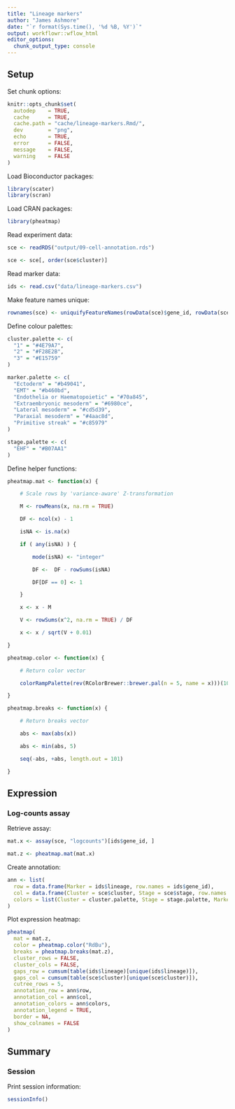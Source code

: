 ```yaml
---
title: "Lineage markers"
author: "James Ashmore"
date: "`r format(Sys.time(), '%d %B, %Y')`"
output: workflowr::wflow_html
editor_options:
  chunk_output_type: console
---
```


## Setup

Set chunk options:

```r
knitr::opts_chunk$set(
  autodep    = TRUE,
  cache      = TRUE,
  cache.path = "cache/lineage-markers.Rmd/",
  dev        = "png",
  echo       = TRUE,
  error      = FALSE,
  message    = FALSE,
  warning    = FALSE
)
```

Load Bioconductor packages:

```r
library(scater)
library(scran)
```

Load CRAN packages:

```r
library(pheatmap)
```

Read experiment data:

```r
sce <- readRDS("output/09-cell-annotation.rds")

sce <- sce[, order(sce$cluster)]
```

Read marker data:

```r
ids <- read.csv("data/lineage-markers.csv")
```

Make feature names unique:

```r
rownames(sce) <- uniquifyFeatureNames(rowData(sce)$gene_id, rowData(sce)$gene_name)
```

Define colour palettes:

```r
cluster.palette <- c(
  "1" = "#4E79A7",
  "2" = "#F28E2B",
  "3" = "#E15759"
)

marker.palette <- c(
  "Ectoderm" = "#b49041",
  "EMT" = "#b460bd",
  "Endothelia or Haematopoietic" = "#70a845",
  "Extraembryonic mesoderm" = "#6980ce",
  "Lateral mesoderm" = "#cd5d39",
  "Paraxial mesoderm" = "#4aac8d",
  "Primitive streak" = "#c85979"
)

stage.palette <- c(
  "EHF" = "#B07AA1"
)
```

Define helper functions:

```r
pheatmap.mat <- function(x) {

    # Scale rows by 'variance-aware' Z-transformation

    M <- rowMeans(x, na.rm = TRUE)

    DF <- ncol(x) - 1

    isNA <- is.na(x)

    if ( any(isNA) ) {

        mode(isNA) <- "integer"

        DF <-  DF - rowSums(isNA)

        DF[DF == 0] <- 1

    }

    x <- x - M

    V <- rowSums(x^2, na.rm = TRUE) / DF

    x <- x / sqrt(V + 0.01)

}

pheatmap.color <- function(x) {

    # Return color vector

    colorRampPalette(rev(RColorBrewer::brewer.pal(n = 5, name = x)))(100)

}

pheatmap.breaks <- function(x) {

    # Return breaks vector

    abs <- max(abs(x))

    abs <- min(abs, 5)

    seq(-abs, +abs, length.out = 101)

}
```

## Expression {.tabset}

### Log-counts assay

Retrieve assay:

```r
mat.x <- assay(sce, "logcounts")[ids$gene_id, ]

mat.z <- pheatmap.mat(mat.x)
```

Create annotation:

```r
ann <- list(
  row = data.frame(Marker = ids$lineage, row.names = ids$gene_id),
  col = data.frame(Cluster = sce$cluster, Stage = sce$stage, row.names = colnames(sce)),
  colors = list(Cluster = cluster.palette, Stage = stage.palette, Marker = marker.palette)
)
```

Plot expression heatmap:

```r
pheatmap(
  mat = mat.z,
  color = pheatmap.color("RdBu"),
  breaks = pheatmap.breaks(mat.z),
  cluster_rows = FALSE,
  cluster_cols = FALSE,
  gaps_row = cumsum(table(ids$lineage)[unique(ids$lineage)]),
  gaps_col = cumsum(table(sce$cluster)[unique(sce$cluster)]),
  cutree_rows = 5,
  annotation_row = ann$row,
  annotation_col = ann$col,
  annotation_colors = ann$colors,
  annotation_legend = TRUE,
  border = NA,
  show_colnames = FALSE
)
```

## Summary

### Session

Print session information:

```r
sessionInfo()
```
